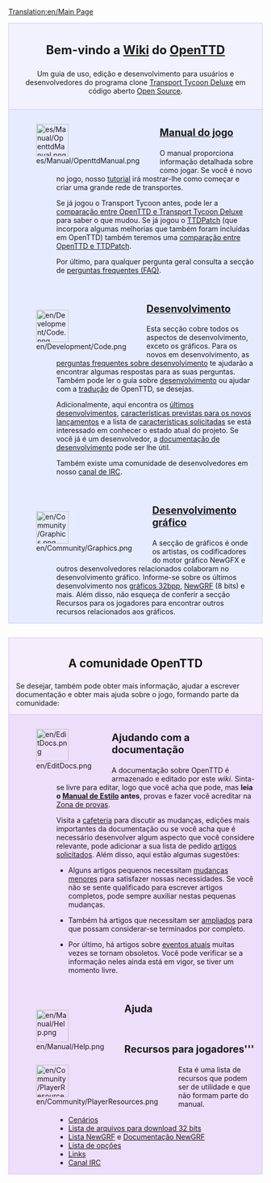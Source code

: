 [[Translation:en/Main Page]]

<div style="background-color: #f1f2fe; border: 1px solid #c7c8fe; margin: 0; padding: 1em 1em 1em 1em; text-align:center">
<div style="font-size:1.7em; font-weight:bold">Bem-vindo a [http://pt.wikipedia.org/wiki/Wiki Wiki] do <span class="plainlinks">[http://www.openttd.org/ OpenTTD]</span> </div>
Um guia de uso, edição e desenvolvimento para usuários e desenvolvedores do programa clone [[pt/Archive/OpenTTD/Transport Tycoon Deluxe|Transport Tycoon Deluxe]] em código aberto [http://www.opensource.org/ Open Source].
</div>

<div style="background-color: #E7EBFF; border: 1px solid #c7c8fe; border-top:none; padding: 1em 1em 0em 1em; margin-bottom:2em">
<div style="float:left">[[File:es/Manual/OpenttdManual.png|64px]]</div>
<div style="margin-left:80px; margin-bottom:4em">
<div style="font-size:1.4em; font-weight:bold">[[pt/Manual/Main Page|Manual do jogo]]</div>
O manual proporciona informação detalhada sobre como jogar. Se você é novo no jogo, nosso [[pt/Manual/Tutorial/Tutorial|tutorial]] irá mostrar-lhe como começar e criar uma grande rede de transportes.

Se já jogou o Transport Tycoon antes, pode ler a [[pt/Diferenças a respeito de TTD|comparação entre OpenTTD e Transport Tycoon Deluxe]] para saber o que mudou. Se já jogou o [[pt/TTDPatch|TTDPatch]] (que incorpora algumas melhorias que também foram incluídas em OpenTTD) também teremos uma 
[[pt/Comparação entre as características de OpenTTD e de TTDPatch|comparação entre OpenTTD e TTDPatch]].

Por último, para qualquer pergunta geral consulta a secção de [[pt/Perguntas frequentes|perguntas frequentes (FAQ)]].
</div>

<div style="float:left">[[File:en/Development/Code.png|64px]]</div>
<div style="margin-left:80px; margin-bottom:4em">
<div style="font-size:1.4em; font-weight:bold">[[pt/Desenvolvimento|Desenvolvimento]]</div>
Esta secção cobre todos os aspectos de desenvolvimento, exceto os gráficos. Para os novos em desenvolvimento, as [[pt/Perguntas frequentes sobre desenvolvimento|perguntas frequentes sobre desenvolvimento]] te ajudarão a encontrar algumas respostas para as suas perguntas. Também pode ler o guia sobre [[pt/Desenvolvimento|desenvolvimento]] ou  ajudar com a [[pt/Internacionalização|tradução]] de OpenTTD, se desejas. 

Adicionalmente, aqui encontra os [[pt/Desenvolvimentos recentes e atuais|últimos desenvolvimentos]], [[pt/Desenvolvimentos futuros|características previstas para os novos lançamentos]] e a lista de [[pt/Características solicitadas|características solicitadas]] se está interessado em conhecer o estado atual do projeto. Se você já é um desenvolvedor, a [[pt/Documentação de desenvolvimento|documentação de desenvolvimento]] pode ser lhe útil.

Também existe uma comunidade de desenvolvedores em nosso [[pt/Canal IRC|canal de IRC]].
</div>

<div style="float:left">[[File:en/Community/Graphics.png|64px]]</div>
<div style="margin-left:80px; margin-bottom:1em; min-height:64px">
<div style="font-size:1.4em; font-weight:bold">[[es/Desenvolvimento gráfico|Desenvolvimento gráfico]]</div>
A secção de gráficos é onde os artistas, os codificadores do motor gráfico NewGFX e outros desenvolvedores relacionados colaboram no desenvolvimento gráfico. Informe-se sobre os últimos desenvolvimento nos [[pt/Desenvolvimento de gráficos de 32 bits|gráficos 32bpp]], [[pt/NewGRF|NewGRF]] (8 bits) e mais. Além disso, não esqueça de conferir a secção Recursos para os jogadores para encontrar outros recursos relacionados aos gráficos.
</div>

</div>

<div style="background-color: #F5EDFC; border: 1px solid #E1BBFF; margin: 0; padding: 1em 1em 0em 1em;">
<div style="font-size:1.6em; font-weight:bold; text-align:center">A comunidade OpenTTD</div>
Se desejar, também pode obter mais informação, ajudar a escrever documentação e obter mais ajuda sobre o jogo, formando parte da comunidade:
</div>

<div style="background-color: #EDDEFA; border: 1px solid #E1BBFF; border-top:none; padding: 1em 1em 0em 1em;">

<div style="float:left">[[File:en/EditDocs.png|64px]]</div>
<div style="margin-left:80px; margin-bottom:4em">
<div style="font-size:1.4em; font-weight:bold">Ajudando com a documentação</div>
A documentação sobre OpenTTD é armazenado e editado por este <em>wiki</em>. Sinta-se livre para editar, logo que você acha que pode, mas '''leia o [[pt/Manual de Estilo|Manual de Estilo]] antes''', provas e fazer você acreditar na [[pt/Zona de provas|Zona de provas]].  

Visita a [[pt/Cafeteria|cafeteria]] para discutir as mudanças, edições mais importantes da documentação ou se você acha que é necessário desenvolver algum aspecto que você considere relevante, pode adicionar a sua lista de pedido [[pt/Artígos solicitados|artigos solicitados]]. Além disso, aqui estão algumas sugestões:

*Alguns artigos pequenos necessitam [[:Category:pt/Para fazer|mudanças menores]] para satisfazer nossas necessidades. Se você não se sente qualificado para escrever artigos completos, pode sempre auxiliar nestas pequenas mudanças.

*Também há artigos que necessitam ser [[:Category:pt/Artígos que necessitam ampliar-se|ampliados]] para que possam considerar-se terminados por completo. 

*Por último, há artigos sobre [[:Category:pt/Eventos atuais|eventos atuais]] muitas vezes se tornam obsoletos. Você pode verificar se a informação neles ainda está em vigor, se tiver um momento livre.
</div>

<div style="float:left">[[File:en/Manual/Help.png|64px]]</div>
<div style="margin-left:80px; margin-bottom:4em">
<div style="font-size:1.4em; font-weight:bold">Ajuda</div>
</div>

<div style="float:left">[[File:en/Community/PlayerResources.png|64px]]</div>
<div style="margin-left:80px; margin-bottom:1em">
<div style="font-size:1.4em; font-weight:bold">Recursos para jogadores'''</div>
Esta é uma lista de recursos que podem ser de utilidade e que não formam parte do manual.
*[[pt/Lista de cenários|Cenários]]
*[[pt/Lista de arquivos para download de 32 bits|Lista de arquivos para download 32 bits]]
*[[pt/Lista NewGRF|Lista NewGRF]] e [[pt/Documentação NewGRF|Documentação NewGRF]]
*[[pt/Opções avançadas|Lista de opções]]
*[[pt/Links|Links]]
*[[pt/Canal IRC|Canal IRC]]
</div>
</div>